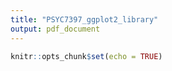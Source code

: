 ```yaml
---
title: "PSYC7397_ggplot2_library"
output: pdf_document
---
```


```r
knitr::opts_chunk$set(echo = TRUE)
```


